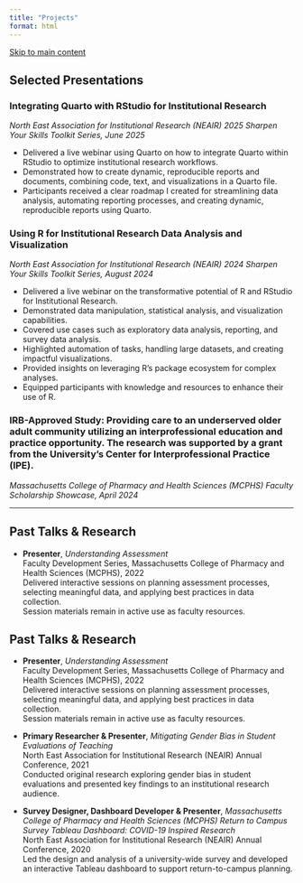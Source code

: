 ```yaml
---
title: "Projects"
format: html
---
```


<a href="#main-content" class="skip-link">Skip to main content</a>

## Selected Presentations {#main-content}

### **Integrating Quarto with RStudio for Institutional Research**  
_North East Association for Institutional Research (NEAIR) 2025 Sharpen Your Skills Toolkit Series, June 2025_

- Delivered a live webinar using Quarto on how to integrate Quarto within RStudio to optimize institutional research workflows.
- Demonstrated how to create dynamic, reproducible reports and documents, combining code, text, and visualizations in a Quarto file.
- Participants received a clear roadmap I created for streamlining data analysis, automating reporting processes, and creating dynamic, reproducible reports using Quarto.


### **Using R for Institutional Research Data Analysis and Visualization**  
_North East Association for Institutional Research (NEAIR) 2024 Sharpen Your Skills Toolkit Series, August 2024_

- Delivered a live webinar on the transformative potential of R and RStudio for Institutional Research.
- Demonstrated data manipulation, statistical analysis, and visualization capabilities.
- Covered use cases such as exploratory data analysis, reporting, and survey data analysis.
- Highlighted automation of tasks, handling large datasets, and creating impactful visualizations.
- Provided insights on leveraging R's package ecosystem for complex analyses.
- Equipped participants with knowledge and resources to enhance their use of R.

### **IRB-Approved Study: Providing care to an underserved older adult community utilizing an interprofessional education and practice opportunity. The research was supported by a grant from the University’s Center for Interprofessional Practice (IPE).**  
_Massachusetts College of Pharmacy and Health Sciences (MCPHS) Faculty Scholarship Showcase, April 2024_

---

## Past Talks & Research

- **Presenter**, *Understanding Assessment*  
  Faculty Development Series, Massachusetts College of Pharmacy and Health Sciences (MCPHS), 2022  
  Delivered interactive sessions on planning assessment processes, selecting meaningful data, and applying best practices in data collection.  
  Session materials remain in active use as faculty resources.

## Past Talks & Research

- **Presenter**, *Understanding Assessment*  
  Faculty Development Series, Massachusetts College of Pharmacy and Health Sciences (MCPHS), 2022  
  Delivered interactive sessions on planning assessment processes, selecting meaningful data, and applying best practices in data collection.  
  Session materials remain in active use as faculty resources.

- **Primary Researcher & Presenter**, *Mitigating Gender Bias in Student Evaluations of Teaching*  
  North East Association for Institutional Research (NEAIR) Annual Conference, 2021  
  Conducted original research exploring gender bias in student evaluations and presented key findings to an institutional research audience.

- **Survey Designer, Dashboard Developer & Presenter**, *Massachusetts College of Pharmacy and Health Sciences (MCPHS) Return to Campus Survey Tableau Dashboard: COVID-19 Inspired Research*  
  North East Association for Institutional Research (NEAIR) Annual Conference, 2020  
  Led the design and analysis of a university-wide survey and developed an interactive Tableau dashboard to support return-to-campus planning.
